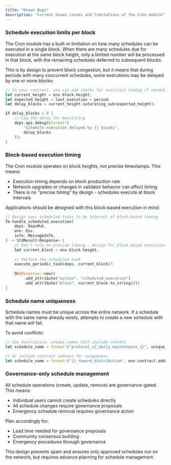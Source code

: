 ```yaml
---
title: "Known Bugs"
description: "Current known issues and limitations of the Cron module"
---
```


### Schedule execution limits per block

The Cron module has a built-in limitation on how many schedules can be executed in a single block. When there are many schedules due for execution at the same block height, only a limited number will be processed in that block, with the remaining schedules deferred to subsequent blocks.

This is by design to prevent block congestion, but it means that during periods with many concurrent schedules, some executions may be delayed by one or more blocks:

```rust
// In your contract, you can add checks for execution timing if needed
let current_height = env.block.height;
let expected_height = last_execution + period;
let delay_blocks = current_height.saturating_sub(expected_height);

if delay_blocks > 0 {
    // Log the delay for monitoring
    deps.api.debug(&format!(
        "Schedule execution delayed by {} blocks", 
        delay_blocks
    ));
}
```

### Block-based execution timing

The Cron module operates on block heights, not precise timestamps. This means:

- Execution timing depends on block production rate
- Network upgrades or changes in validator behavior can affect timing
- There is no "precise timing" by design - schedules execute at block intervals

Applications should be designed with this block-based execution in mind:

```rust
// Design your scheduled tasks to be tolerant of block-based timing
fn handle_scheduled_execution(
    deps: DepsMut,
    env: Env,
    info: MessageInfo,
) -> StdResult<Response> {
    // Don't rely on precise timing - design for block-based execution
    let current_block = env.block.height;
    
    // Perform the scheduled task
    execute_periodic_task(deps, current_block)?;
    
    Ok(Response::new()
        .add_attribute("action", "scheduled_execution")
        .add_attribute("block", current_block.to_string()))
}
```

### Schedule name uniqueness

Schedule names must be unique across the entire network. If a schedule with the same name already exists, attempts to create a new schedule with that name will fail.

To avoid conflicts:

```rust
// Use descriptive, unique names that include context
let schedule_name = format!("protocol_v2_daily_maintenance_{}", unique_id);

// Or include contract address for uniqueness
let schedule_name = format!("{}_reward_distribution", env.contract.address);
```

### Governance-only schedule management

All schedule operations (create, update, remove) are governance-gated. This means:

- Individual users cannot create schedules directly
- All schedule changes require governance proposals
- Emergency schedule removal requires governance action

Plan accordingly for:
- Lead time needed for governance proposals
- Community consensus building
- Emergency procedures through governance

This design prevents spam and ensures only approved schedules run on the network, but requires advance planning for schedule management. 